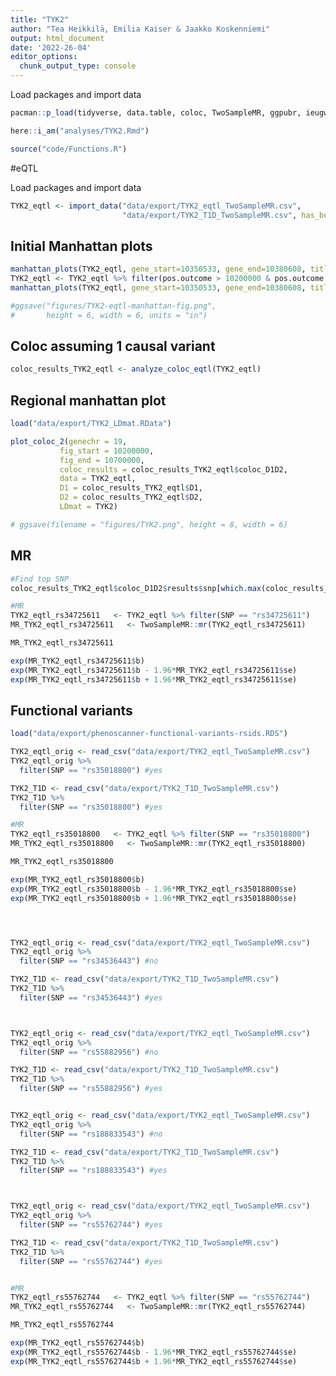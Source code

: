 ---
title: "TYK2"
author: "Tea Heikkilä, Emilia Kaiser & Jaakko Koskenniemi"
output: html_document
date: '2022-26-04'
editor_options:
  chunk_output_type: console
---

  Load packages and import data
```{r}
pacman::p_load(tidyverse, data.table, coloc, TwoSampleMR, ggpubr, ieugwasr, rio, here)

here::i_am("analyses/TYK2.Rmd")

source("code/Functions.R")

```


#eQTL

Load packages and import data
```{r}

TYK2_eqtl <- import_data("data/export/TYK2_eqtl_TwoSampleMR.csv", 
                         "data/export/TYK2_T1D_TwoSampleMR.csv", has_beta = TRUE)

```

## Initial Manhattan plots
```{r}
manhattan_plots(TYK2_eqtl, gene_start=10350533, gene_end=10380608, title = "TYK2")
TYK2_eqtl <- TYK2_eqtl %>% filter(pos.outcome > 10200000 & pos.outcome < 10700000) 
manhattan_plots(TYK2_eqtl, gene_start=10350533, gene_end=10380608, title = "TYK2")

#ggsave("figures/TYK2-eqtl-manhattan-fig.png",
#       height = 6, width = 6, units = "in")
```

## Coloc assuming 1 causal variant
```{r}
coloc_results_TYK2_eqtl <- analyze_coloc_eqtl(TYK2_eqtl)

```

## Regional manhattan plot

```{r}
load("data/export/TYK2_LDmat.RData")

plot_coloc_2(genechr = 19,
           fig_start = 10200000,
           fig_end = 10700000,
           coloc_results = coloc_results_TYK2_eqtl$coloc_D1D2,
           data = TYK2_eqtl,
           D1 = coloc_results_TYK2_eqtl$D1,
           D2 = coloc_results_TYK2_eqtl$D2,
           LDmat = TYK2)

# ggsave(filename = "figures/TYK2.png", height = 8, width = 6)
```

## MR
```{r}

#Find top SNP
coloc_results_TYK2_eqtl$coloc_D1D2$results$snp[which.max(coloc_results_TYK2_eqtl$coloc_D1D2$results$SNP.PP.H4)] #rs34725611

#MR
TYK2_eqtl_rs34725611   <- TYK2_eqtl %>% filter(SNP == "rs34725611")
MR_TYK2_eqtl_rs34725611   <- TwoSampleMR::mr(TYK2_eqtl_rs34725611)

MR_TYK2_eqtl_rs34725611

exp(MR_TYK2_eqtl_rs34725611$b)
exp(MR_TYK2_eqtl_rs34725611$b - 1.96*MR_TYK2_eqtl_rs34725611$se)
exp(MR_TYK2_eqtl_rs34725611$b + 1.96*MR_TYK2_eqtl_rs34725611$se)
```

## Functional variants
```{r}
load("data/export/phenoscanner-functional-variants-rsids.RDS")

TYK2_eqtl_orig <- read_csv("data/export/TYK2_eqtl_TwoSampleMR.csv")
TYK2_eqtl_orig %>%
  filter(SNP == "rs35018800") #yes

TYK2_T1D <- read_csv("data/export/TYK2_T1D_TwoSampleMR.csv")
TYK2_T1D %>%
  filter(SNP == "rs35018800") #yes

#MR
TYK2_eqtl_rs35018800   <- TYK2_eqtl %>% filter(SNP == "rs35018800")
MR_TYK2_eqtl_rs35018800   <- TwoSampleMR::mr(TYK2_eqtl_rs35018800)

MR_TYK2_eqtl_rs35018800

exp(MR_TYK2_eqtl_rs35018800$b)
exp(MR_TYK2_eqtl_rs35018800$b - 1.96*MR_TYK2_eqtl_rs35018800$se)
exp(MR_TYK2_eqtl_rs35018800$b + 1.96*MR_TYK2_eqtl_rs35018800$se)




TYK2_eqtl_orig <- read_csv("data/export/TYK2_eqtl_TwoSampleMR.csv")
TYK2_eqtl_orig %>%
  filter(SNP == "rs34536443") #no

TYK2_T1D <- read_csv("data/export/TYK2_T1D_TwoSampleMR.csv")
TYK2_T1D %>%
  filter(SNP == "rs34536443") #yes



TYK2_eqtl_orig <- read_csv("data/export/TYK2_eqtl_TwoSampleMR.csv")
TYK2_eqtl_orig %>%
  filter(SNP == "rs55882956") #no

TYK2_T1D <- read_csv("data/export/TYK2_T1D_TwoSampleMR.csv")
TYK2_T1D %>%
  filter(SNP == "rs55882956") #yes


TYK2_eqtl_orig <- read_csv("data/export/TYK2_eqtl_TwoSampleMR.csv")
TYK2_eqtl_orig %>%
  filter(SNP == "rs188833543") #no

TYK2_T1D <- read_csv("data/export/TYK2_T1D_TwoSampleMR.csv")
TYK2_T1D %>%
  filter(SNP == "rs188833543") #yes



TYK2_eqtl_orig <- read_csv("data/export/TYK2_eqtl_TwoSampleMR.csv")
TYK2_eqtl_orig %>%
  filter(SNP == "rs55762744") #yes

TYK2_T1D <- read_csv("data/export/TYK2_T1D_TwoSampleMR.csv")
TYK2_T1D %>%
  filter(SNP == "rs55762744") #yes


#MR
TYK2_eqtl_rs55762744   <- TYK2_eqtl %>% filter(SNP == "rs55762744")
MR_TYK2_eqtl_rs55762744   <- TwoSampleMR::mr(TYK2_eqtl_rs55762744)

MR_TYK2_eqtl_rs55762744

exp(MR_TYK2_eqtl_rs55762744$b)
exp(MR_TYK2_eqtl_rs55762744$b - 1.96*MR_TYK2_eqtl_rs55762744$se)
exp(MR_TYK2_eqtl_rs55762744$b + 1.96*MR_TYK2_eqtl_rs55762744$se)




```


